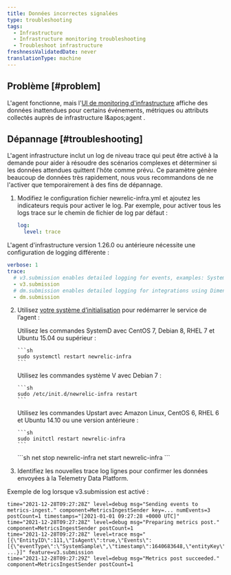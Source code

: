 ```yaml
---
title: Données incorrectes signalées
type: troubleshooting
tags:
  - Infrastructure
  - Infrastructure monitoring troubleshooting
  - Troubleshoot infrastructure
freshnessValidatedDate: never
translationType: machine
---
```


## Problème [#problem]

L'agent fonctionne, mais l'[UI de monitoring d'infrastructure](/docs/infrastructure/infrastructure-ui-pages/infra-hosts-ui-page) affiche des données inattendues pour certains événements, métriques ou attributs collectés auprès de infrastructure l&amp;apos;agent .

## Dépannage [#troubleshooting]

L'agent infrastructure inclut un log de niveau trace qui peut être activé à la demande pour aider à résoudre des scénarios complexes et déterminer si les données attendues quittent l'hôte comme prévu. Ce paramètre génère beaucoup de données très rapidement, nous vous recommandons de ne l'activer que temporairement à des fins de dépannage.

1. Modifiez le [](/docs/infrastructure/install-infrastructure-agent/configuration/infrastructure-agent-configuration-settings/#logging-variables)configuration fichier newrelic-infra.yml et ajoutez les indicateurs requis pour activer le log. Par exemple, pour activer tous les logs trace sur le chemin de fichier de log par défaut :

   ```yml
   log:
     level: trace
   ```

L'agent d'infrastructure version 1.26.0 ou antérieure nécessite une configuration de logging différente :

```yml
verbose: 1
trace: 
  # v3.submission enables detailed logging for events, examples: SystemSample, NetworkSample, etc.
  - v3.submission
  # dm.submission enables detailed logging for integrations using Dimensional Metric format. 
  - dm.submission
```

2. Utilisez [votre système d’initialisation](/docs/infrastructure/new-relic-infrastructure/configuration/start-stop-restart-check-infrastructure-agent-status#init-system) pour redémarrer le service de l’agent :

   <CollapserGroup>
     <Collapser id="systemd-verify-status" title="Redémarrez l'agent avec SystemD">
       Utilisez les commandes SystemD avec CentOS 7, Debian 8, RHEL 7 et Ubuntu 15.04 ou supérieur :

       ```sh
       sudo systemctl restart newrelic-infra
       ```
     </Collapser>

     <Collapser id="systemv-verify-status" title="Redémarrez l'agent avec le système V">
       Utilisez les commandes système V avec Debian 7 :

       ```sh
       sudo /etc/init.d/newrelic-infra restart
       ```
     </Collapser>

     <Collapser id="upstart-verify-status" title="Redémarrez l'agent avec Upstart">
       Utilisez les commandes Upstart avec Amazon Linux, CentOS 6, RHEL 6 et Ubuntu 14.10 ou une version antérieure :

       ```sh
       sudo initctl restart newrelic-infra
       ```
     </Collapser>

     <Collapser id="windows-verify-status" title="Redémarrer l'agent sous Windows">
       ```sh
       net stop newrelic-infra
       net start newrelic-infra
       ```
     </Collapser>
   </CollapserGroup>

3. Identifiez les nouvelles trace log lignes pour confirmer les données envoyées à la Telemetry Data Platform.

Exemple de log lorsque v3.submission est activé :

```log
time="2021-12-28T09:27:28Z" level=debug msg="Sending events to metrics-ingest." component=MetricsIngestSender key=... numEvents=3 postCount=1 timestamps="[2021-01-01 09:27:28 +0000 UTC]"
time="2021-12-28T09:27:28Z" level=debug msg="Preparing metrics post." component=MetricsIngestSender postCount=1
time="2021-12-28T09:27:28Z" level=trace msg="[{\"EntityID\":111,\"IsAgent\":true,\"Events\":[{\"eventType\":\"SystemSample\",\"timestamp\":1640683648,\"entityKey\":\"...\",\"cpuPercent\":0.2004008016032026, ...}]" feature=v3.submission
time="2021-12-28T09:27:29Z" level=debug msg="Metrics post succeeded." component=MetricsIngestSender postCount=1
```